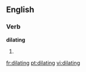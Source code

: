 ==English==

===Verb===
'''dilating'''

# {{present participle of|dilate}}

[[fr:dilating]]
[[pt:dilating]]
[[vi:dilating]]